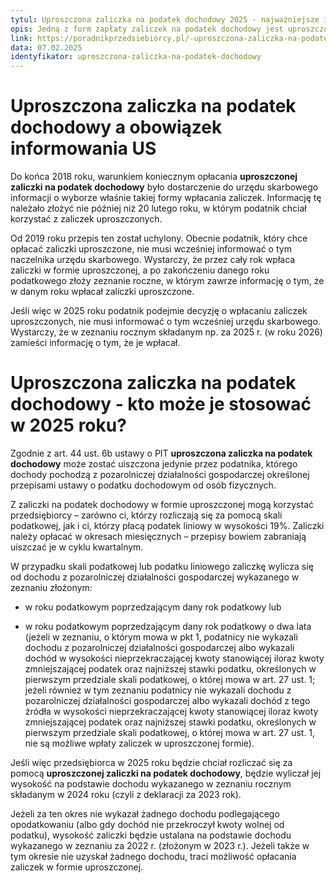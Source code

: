```yaml
---
tytul: Uproszczona zaliczka na podatek dochodowy 2025 - najważniejsze informacje
opis: Jedną z form zapłaty zaliczek na podatek dochodowy jest uproszczona zaliczka. Czy mogą z niej korzystać jedynie przedsiębiorcy, czy też inni podatnicy? W jaki sposób obliczyć wysokość zaliczki uproszczonej? Chcesz wiedzieć, czym dokładnie jest uproszczona zaliczka na podatek dochodowy? Odpowiadamy!
link: https://poradnikprzedsiebiorcy.pl/-uproszczona-zaliczka-na-podatek-dochodowy
data: 07.02.2025
identyfikator: uproszczona-zaliczka-na-podatek-dochodowy
---
```


# Uproszczona zaliczka na podatek dochodowy a obowiązek informowania US

Do końca 2018 roku, warunkiem koniecznym opłacania **uproszczonej zaliczki na podatek dochodowy** było dostarczenie do urzędu skarbowego informacji o wyborze właśnie takiej formy wpłacania zaliczek. Informację tę należało złożyć nie później niż 20 lutego roku, w którym podatnik chciał korzystać z zaliczek uproszczonych.

Od 2019 roku przepis ten został uchylony. Obecnie podatnik, który chce opłacać zaliczki uproszczone, nie musi wcześniej informować o tym naczelnika urzędu skarbowego. Wystarczy, że przez cały rok wpłaca zaliczki w formie uproszczonej, a po zakończeniu danego roku podatkowego złoży zeznanie roczne, w którym zawrze informację o tym, że w danym roku wpłacał zaliczki uproszczone.

Jeśli więc w 2025 roku podatnik podejmie decyzję o wpłacaniu zaliczek uproszczonych, nie musi informować o tym wcześniej urzędu skarbowego. Wystarczy, że w zeznaniu rocznym składanym np. za 2025 r. (w roku 2026) zamieści informację o tym, że je wpłacał.


# Uproszczona zaliczka na podatek dochodowy - kto może je stosować w 2025 roku?

Zgodnie z art. 44 ust. 6b ustawy o PIT **uproszczona zaliczka na podatek dochodowy** może zostać uiszczona jedynie przez podatnika, którego dochody pochodzą z pozarolniczej działalności gospodarczej określonej przepisami ustawy o podatku dochodowym od osób fizycznych.

Z zaliczki na podatek dochodowy w formie uproszczonej mogą korzystać przedsiębiorcy – zarówno ci, którzy rozliczają się za pomocą skali podatkowej, jak i ci, którzy płacą podatek liniowy w wysokości 19%. Zaliczki należy opłacać w okresach miesięcznych – przepisy bowiem zabraniają uiszczać je w cyklu kwartalnym.

W przypadku skali podatkowej lub podatku liniowego zaliczkę wylicza się od dochodu z pozarolniczej działalności gospodarczej wykazanego w zeznaniu złożonym:

- w roku podatkowym poprzedzającym dany rok podatkowy lub

- w roku podatkowym poprzedzającym dany rok podatkowy o dwa lata (jeżeli w zeznaniu, o którym mowa w pkt 1, podatnicy nie wykazali dochodu z pozarolniczej działalności gospodarczej albo wykazali dochód w wysokości nieprzekraczającej kwoty stanowiącej iloraz kwoty zmniejszającej podatek oraz najniższej stawki podatku, określonych w pierwszym przedziale skali podatkowej, o której mowa w art. 27 ust. 1; jeżeli również w tym zeznaniu podatnicy nie wykazali dochodu z pozarolniczej działalności gospodarczej albo wykazali dochód z tego źródła w wysokości nieprzekraczającej kwoty stanowiącej iloraz kwoty zmniejszającej podatek oraz najniższej stawki podatku, określonych w pierwszym przedziale skali podatkowej, o której mowa w art. 27 ust. 1, nie są możliwe wpłaty zaliczek w uproszczonej formie).

Jeśli więc przedsiębiorca w 2025 roku będzie chciał rozliczać się za pomocą **uproszczonej zaliczki na podatek dochodowy**, będzie wyliczał jej wysokość na podstawie dochodu wykazanego w zeznaniu rocznym składanym w 2024 roku (czyli z deklaracji za 2023 rok).

Jeżeli za ten okres nie wykazał żadnego dochodu podlegającego opodatkowaniu (albo gdy dochód nie przekroczył kwoty wolnej od podatku), wysokość zaliczki będzie ustalana na podstawie dochodu wykazanego w zeznaniu za 2022 r. (złożonym w 2023 r.). Jeżeli także w tym okresie nie uzyskał żadnego dochodu, traci możliwość opłacania zaliczek w formie uproszczonej.

